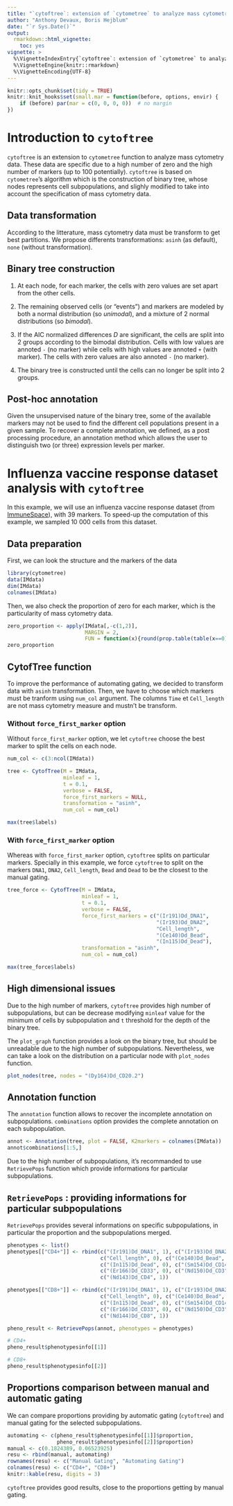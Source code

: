 ```yaml
---
title: "`cytoftree`: extension of `cytometree` to analyze mass cytometry data"
author: "Anthony Devaux, Boris Hejblum"
date: "`r Sys.Date()`"
output: 
  rmarkdown::html_vignette:
    toc: yes
vignette: >
  %\VignetteIndexEntry{`cytoftree`: extension of `cytometree` to analyze mass cytometry data}
  %\VignetteEngine{knitr::rmarkdown}
  %\VignetteEncoding{UTF-8}
---
```


```r
knitr::opts_chunk$set(tidy = TRUE)
knitr::knit_hooks$set(small.mar = function(before, options, envir) {
    if (before) par(mar = c(0, 0, 0, 0))  # no margin
})
```

# Introduction to `cytoftree`

`cytoftree` is an extension to `cytometree` function to analyze mass cytometry data. These data are specific due to a high number of zero and the high number of markers (up to 100 potentially). `cytoftree` is based on `cytometree`'s algorithm which is the construction of binary tree, whose nodes represents cell subpopulations, and slighly modified to take into account the specification of mass cytometry data.

## Data transformation

According to the litterature, mass cytometry data must be transform to get best partitions. We propose differents transformations: `asinh` (as default), `none` (without transformation).

## Binary tree construction

1. At each node, for each marker, the cells with zero values are set apart from the other cells.

2. The remaining observed cells (or "events") and markers are modeled by both a normal distribution (so *unimodal*), and a mixture of 2 normal distributions (so *bimodal*).

3. If the AIC normalized differences $D$ are significant, the cells are split into 2 groups according to the bimodal distribution. Cells with low values are annoted `-` (no marker) while cells with high values are annoted `+` (with marker). The cells with zero values are also annoted `-` (no marker).

4. The binary tree is constructed until the cells can no longer be split into 2 groups.

## Post-hoc annotation

Given the unsupervised nature of the binary tree, some of the available markers may not be used to find the different cell populations present in a given sample. To recover a complete annotation, we defined, as a post processing procedure, an annotation method which allows the user to distinguish two (or three) expression levels per marker.

# Influenza vaccine response dataset analysis with `cytoftree`

In this example, we will use an influenza vaccine response dataset (from [ImmuneSpace](https://www.immunespace.org/project/Studies/SDY478/begin.view?)), with 39 markers. To speed-up the computation of this example, we sampled 10 000 cells from this dataset.

## Data preparation

First, we can look the structure and the markers of the data

```r
library(cytometree)
data(IMdata)
dim(IMdata)
colnames(IMdata)
```

Then, we also check the proportion of zero for each marker, which is the particularity of mass cytometry data.

```r
zero_proportion <- apply(IMdata[,-c(1,2)], 
                         MARGIN = 2, 
                         FUN = function(x){round(prop.table(table(x==0))["TRUE"]*100,2)})
zero_proportion
```

## CytofTree function

To improve the performance of automating gating, we decided to transform data with `asinh` transformation. Then, we have to choose which markers must be tranform using `num_col` argument. The columns `Time` et `Cell_length` are not mass cytometry measure and mustn't be transform.

### Without `force_first_marker` option

Without `force_first_marker` option, we let `cytoftree` choose the best marker to split the cells on each node.

```r
num_col <- c(3:ncol(IMdata))

tree <- CytofTree(M = IMdata,
                  minleaf = 1,
                  t = 0.1,
                  verbose = FALSE,
                  force_first_markers = NULL,
                  transformation = "asinh",
                  num_col = num_col)

max(tree$labels)
```

### With `force_first_marker` option

Whereas with `force_first_marker` option, `cytoftree` splits on particular markers. Specially in this example, we force `cytoftree` to split on the markers `DNA1`, `DNA2`, `Cell_length`, `Bead` and `Dead` to be the closest to the manual gating.

```r
tree_force <- CytofTree(M = IMdata,
                        minleaf = 1,
                        t = 0.1,
                        verbose = FALSE,
                        force_first_markers = c("(Ir191)Dd_DNA1",
                                                "(Ir193)Dd_DNA2",
                                                "Cell_length",
                                                "(Ce140)Dd_Bead",
                                                "(In115)Dd_Dead"),
                        transformation = "asinh",
                        num_col = num_col)

max(tree_force$labels)
```

## High dimensional issues

Due to the high number of markers, `cytoftree` provides high number of subpopulations, but can be decrease modifying `minleaf` value for the minimum of cells by subpopulation and `t` threshold for the depth of the binary tree. 

The `plot_graph` function provides a look on the binary tree, but should be unreadable due to the high number of subpopulations. Nevertheless, we can take a look on the distribution on a particular node with `plot_nodes` function.

```r
plot_nodes(tree, nodes = "(Dy164)Dd_CD20.2")
```

## Annotation function

The `annotation` function allows to recover the incomplete annotation on subpopulations. `combinations` option provides the complete annotation on each subpopulation.

```r
annot <- Annotation(tree, plot = FALSE, K2markers = colnames(IMdata))
annot$combinations[1:5,]
```

Due to the high number of subpopulations, it's recommanded to use `RetrievePops` function which provide informations for particular subpopulations.

## `RetrievePops` : providing informations for particular subpopulations

`RetrievePops` provides several informations on specific subpopulations, in particular the proportion and the subpopulations merged.

```r
phenotypes <- list()
phenotypes[["CD4+"]] <- rbind(c("(Ir191)Dd_DNA1", 1), c("(Ir193)Dd_DNA2", 1), 
                              c("Cell_length", 0), c("(Ce140)Dd_Bead", 0), 
                              c("(In115)Dd_Dead", 0), c("(Sm154)Dd_CD14", 0), 
                              c("(Er166)Dd_CD33", 0), c("(Nd150)Dd_CD3", 1), 
                              c("(Nd143)Dd_CD4", 1))

phenotypes[["CD8+"]] <- rbind(c("(Ir191)Dd_DNA1", 1), c("(Ir193)Dd_DNA2", 1), 
                              c("Cell_length", 0), c("(Ce140)Dd_Bead", 0), 
                              c("(In115)Dd_Dead", 0), c("(Sm154)Dd_CD14", 0), 
                              c("(Er166)Dd_CD33", 0), c("(Nd150)Dd_CD3", 1), 
                              c("(Nd144)Dd_CD8", 1))

pheno_result <- RetrievePops(annot, phenotypes = phenotypes)

# CD4+
pheno_result$phenotypesinfo[[1]]

# CD8+
pheno_result$phenotypesinfo[[2]]
```

## Proportions comparison between manual and automatic gating

We can compare proportions providing by automatic gating (`cytoftree`) and manual gating for the selected subpopulations.

```r
automating <- c(pheno_result$phenotypesinfo[[1]]$proportion,
                pheno_result$phenotypesinfo[[2]]$proportion)
manual <- c(0.1824389, 0.06523925)
resu <- rbind(manual, automating)
rownames(resu) <- c("Manual Gating", "Automating Gating")
colnames(resu) <- c("CD4+", "CD8+")
knitr::kable(resu, digits = 3)
```

`cytoftree` provides good results, close to the proportions getting by manual gating.